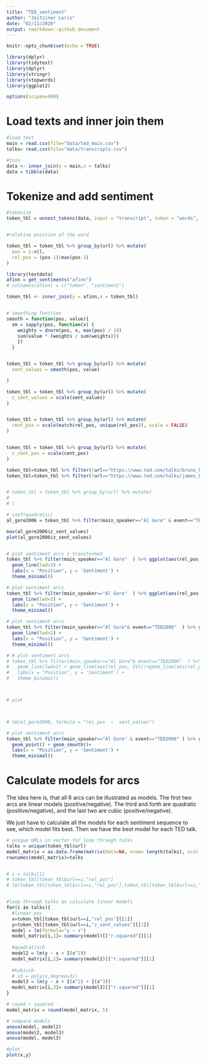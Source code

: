 ```yaml
---
title: "TED_sentiment"
author: "Jeitziner Loris"
date: "02/11/2020"
output: rmarkdown::github_document
---
```


```r
knitr::opts_chunk$set(echo = TRUE)

library(dplyr)
library(tidytext)
library(dplyr)
library(stringr)
library(stopwords)
library(ggplot2)

options(scipen=999)

```



# Load texts and inner join them

```r

#load text
main = read.csv(file="data/ted_main.csv")
talks= read.csv(file="data/transcripts.csv")

#join 
data <- inner_join(y = main,x = talks)
data = tibble(data)
```

# Tokenize and add sentiment

```r
#tokenize
token_tbl = unnest_tokens(data, input = "transcript", token = "words", to_lower = FALSE, output = "word")


#relative position of the word

token_tbl = token_tbl %>% group_by(url) %>% mutate(
  pos = 1:n(),
  rel_pos = (pos-1)/max(pos-1)
)

library(textdata)
afinn = get_sentiments("afinn")
# colnames(afinn) = c("token", "sentiment")

token_tbl <- inner_join(y = afinn,x = token_tbl)



```
```r


# smoothing function
smooth = function(pos, value){ 
  sm = sapply(pos, function(x) {
    weights = dnorm(pos, x, max(pos) / 10)
    sum(value * (weights / sum(weights)))
    })
  }


token_tbl = token_tbl %>% group_by(url) %>% mutate(
  sent_values = smooth(pos, value)

)

token_tbl = token_tbl %>% group_by(url) %>% mutate(
  z_sent_values = scale(sent_values)
)


token_tbl = token_tbl %>% group_by(url) %>% mutate(
  cent_pos = scale(match(rel_pos, unique(rel_pos)), scale = FALSE)
)


token_tbl = token_tbl %>% group_by(url) %>% mutate(
  z_cent_pos = scale(cent_pos)
)

token_tbl=token_tbl %>% filter(!url=="https://www.ted.com/talks/bruno_bowden_folds_while_rufus_cappadocia_plays\n")
token_tbl=token_tbl %>% filter(!url=="https://www.ted.com/talks/james_burchfield_plays_invisible_turntables\n")


# token_tbl = token_tbl %>% group_by(url) %>% mutate(
# 
# )

# coef(quadratic)
al_gore2006 = token_tbl %>% filter(main_speaker=="Al Gore" & event=="TED2006")

max(al_gore2006$z_sent_values)
plot(al_gore2006$z_sent_values)


# plot sentiment arcs z transformed
token_tbl %>% filter(main_speaker=="Al Gore"  ) %>% ggplot(aes(rel_pos, z_sent_values,color=event)) +
  geom_line(lwd=2) + 
  labs(x = "Position", y = 'Sentiment') + 
  theme_minimal()

# plot sentiment arcs
token_tbl %>% filter(main_speaker=="Al Gore"  ) %>% ggplot(aes(rel_pos, sent_values,color=title)) +
  geom_line(lwd=2) + 
  labs(x = "Position", y = 'Sentiment') + 
  theme_minimal()

# plot sentiment arcs
token_tbl %>% filter(main_speaker=="Al Gore"& event=="TED2006"  ) %>% ggplot(aes(rel_pos, z_sent_values,color=event)) +
  geom_line(lwd=2) +
  labs(x = "Position", y = 'Sentiment') + 
  theme_minimal()

# # plot sentiment arcs
# token_tbl %>% filter(main_speaker=="Al Gore"& event=="TED2006"  ) %>% ggplot(aes(rel_pos,z_sent_values ,color=event)) +
#   geom_line(lwd=2) + geom_line(aes(rel_pos, SV1))+geom_line(aes(rel_pos, SV2))+
#   labs(x = "Position", y = 'Sentiment') + 
#   theme_minimal()



# plot



# lm(al_gore2006, formula = "rel_pos  ~  sent_values")

# plot sentiment arcs
token_tbl %>% filter(main_speaker=="Al Gore" & event=="TED2006" ) %>% ggplot(aes(rel_pos, sent_values)) +
  geom_point() + geom_smooth()+
  labs(x = "Position", y = 'Sentiment') + 
  theme_minimal()

```
# Calculate models for arcs

The idea here is, that all 6 arcs can be illustrated as models.
The first two arcs are linear models (positive/negative). 
The third and forth are quadratic (positive/negative), and the last two are cubic (positive/negative).

We just have to calculate all the models for each sentiment sequence to see, which model fits best. 
Then we have the best model for each TED talk.

```r

# unique URLs in vector for loop through talks
talks = unique(token_tbl$url)
model_matrix = as.data.frame(matrix(data=NA, nrow= length(talks), ncol = 1))
rownames(model_matrix)=talks


# i = talks[1]
# token_tbl[token_tbl$url==i,"rel_pos"]
# lm(token_tbl[token_tbl$url==i,"rel_pos"],token_tbl[token_tbl$url==i,"z_sent_values"])


#loop through talks an calculate linear models
for(i in talks){
  #linear pos
  x=token_tbl[token_tbl$url==i,"rel_pos"][[1]]
  y=token_tbl[token_tbl$url==i,"z_sent_values"][[1]]
  model = lm(formula="y ~ x")
  model_matrix[i,1]= summary(model)[["r.squared"]][1]
  
  #quadratisch
  model2 = lm(y ~ x + I(x^2))
  model_matrix[i,2]= summary(model2)[["r.squared"]][1]
  
  #kubisch
  # x3 = poly(x,degree=3))
  model3 = lm(y ~ x + I(x^2) + I(x^3))
  model_matrix[i,3]= summary(model3)[["r.squared"]][1]
}

# round r squared
model_matrix = round(model_matrix, 5)

# compare models
anova(model, model2)
anova(model2, model3)
anova(model, model3)

#plot 
plot(x,y)


```

